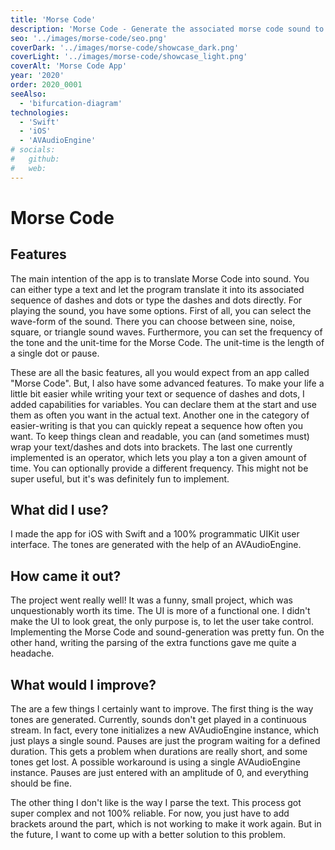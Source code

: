```yaml
---
title: 'Morse Code'
description: 'Morse Code - Generate the associated morse code sound to your sequence of dashes and dots or even text!'
seo: '../images/morse-code/seo.png'
coverDark: '../images/morse-code/showcase_dark.png'
coverLight: '../images/morse-code/showcase_light.png'
coverAlt: 'Morse Code App'
year: '2020'
order: 2020_0001
seeAlso:
  - 'bifurcation-diagram'
technologies:
  - 'Swift'
  - 'iOS'
  - 'AVAudioEngine'
# socials:
#   github:
#   web:
---
```



# Morse Code

## Features

The main intention of the app is to translate Morse Code into sound. You can either type a text and let the program translate it into its associated sequence of dashes and dots or type the dashes and dots directly. For playing the sound, you have some options. First of all, you can select the wave-form of the sound. There you can choose between sine, noise, square, or triangle sound waves. Furthermore, you can set the frequency of the tone and the unit-time for the Morse Code. The unit-time is the length of a single dot or pause.

These are all the basic features, all you would expect from an app called "Morse Code". But, I also have some advanced features. To make your life a little bit easier while writing your text or sequence of dashes and dots, I added capabilities for variables. You can declare them at the start and use them as often you want in the actual text. Another one in the category of easier-writing is that you can quickly repeat a sequence how often you want. To keep things clean and readable, you can (and sometimes must) wrap your text/dashes and dots into brackets.
The last one currently implemented is an operator, which lets you play a ton a given amount of time. You can optionally provide a different frequency. This might not be super useful, but it's was definitely fun to implement.

## What did I use?

I made the app for iOS with Swift and a 100% programmatic UIKit user interface. The tones are generated with the help of an AVAudioEngine.

## How came it out?

The project went really well! It was a funny, small project, which was unquestionably worth its time. The UI is more of a functional one. I didn't make the UI to look great, the only purpose is, to let the user take control. Implementing the Morse Code and sound-generation was pretty fun. On the other hand, writing the parsing of the extra functions gave me quite a headache.

## What would I improve?

The are a few things I certainly want to improve. The first thing is the way tones are generated. Currently, sounds don't get played in a continuous stream. In fact, every tone initializes a new AVAudioEngine instance, which just plays a single sound. Pauses are just the program waiting for a defined duration. This gets a problem when durations are really short, and some tones get lost. A possible workaround is using a single AVAudioEngine instance. Pauses are just entered with an amplitude of 0, and everything should be fine.

The other thing I don't like is the way I parse the text. This process got super complex and not 100% reliable. For now, you just have to add brackets around the part, which is not working to make it work again. But in the future, I want to come up with a better solution to this problem.
